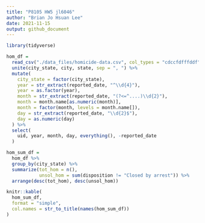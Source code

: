 ```yaml
---
title: "P8105 HW5 jl6046"
author: "Brian Jo Hsuan Lee"
date: 2021-11-15
output: github_document
---
```


```r
library(tidyverse)
```

```r
hom_df = 
  read_csv("./data_files/homicide-data.csv", col_types = "cdccfdfffddf") %>% 
  unite(city_state, city, state, sep = ", ") %>% 
  mutate(
    city_state = factor(city_state),
    year = str_extract(reported_date, "^\\d{4}"),
    year = as.factor(year),
    month = str_extract(reported_date, "(?<=^....)\\d{2}"),
    month = month.name[as.numeric(month)],
    month = factor(month, levels = month.name[]),
    day = str_extract(reported_date, "\\d{2}$"),
    day = as.numeric(day)
  ) %>% 
  select(
    uid, year, month, day, everything(), -reported_date
  )

hom_sum_df = 
  hom_df %>% 
  group_by(city_state) %>% 
  summarize(tot_hom = n(),
            unsol_hom = sum(disposition != "Closed by arrest")) %>% 
  arrange(desc(tot_hom), desc(unsol_hom))

knitr::kable(
  hom_sum_df,
  format = "simple",
  col.names = str_to_title(names(hom_sum_df))
)
  
```

